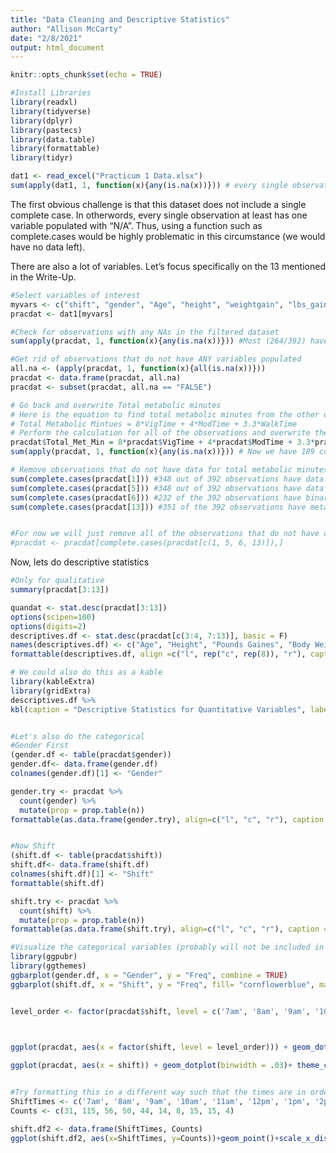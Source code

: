 ```yaml
---
title: "Data Cleaning and Descriptive Statistics"
author: "Allison McCarty"
date: "2/8/2021"
output: html_document
---
```


```r
knitr::opts_chunk$set(echo = TRUE)

#Install Libraries
library(readxl)
library(tidyverse)
library(dplyr)
library(pastecs)
library(data.table)
library(formattable)
library(tidyr)

dat1 <- read_excel("Practicum 1 Data.xlsx")
sum(apply(dat1, 1, function(x){any(is.na(x))})) # every single observation has a N/A for at least one variable
```

The first obvious challenge is that this dataset does not include a single complete case.  In otherwords, every single observation at least has one variable populated with "N/A".  Thus, using a function such as complete.cases would be highly problematic in this circumstance (we would have no data left). 

There are also a lot of variables.  Let's focus specifically on the 13 mentioned in the Write-Up.

```r
#Select variables of interest
myvars <- c("shift", "gender", "Age", "height", "weightgain", "lbs_gained", "pounds_gained", "bweight", "BMI", "VigTime", "WalkTime", "ModTime", "Total_Met_Min")
pracdat <- dat1[myvars]

#Check for observations with any NAs in the filtered dataset
sum(apply(pracdat, 1, function(x){any(is.na(x))})) #Most (264/392) have some N/As, therefore we still cannot do a full N/A omit for this data

#Get rid of observations that do not have ANY variables populated
all.na <- (apply(pracdat, 1, function(x){all(is.na(x))}))
pracdat <- data.frame(pracdat, all.na)
pracdat <- subset(pracdat, all.na == "FALSE")

# Go back and overwrite Total metabolic minutes
# Here is the equation to find total metabolic minutes from the other data available to us
# Total Metabolic Mintues = 8*VigTime + 4*ModTime + 3.3*WalkTime
# Perform the calculation for all of the observations and overwrite the column in the original dataframe
pracdat$Total_Met_Min = 8*pracdat$VigTime + 4*pracdat$ModTime + 3.3*pracdat$WalkTime
sum(apply(pracdat, 1, function(x){any(is.na(x))})) # Now we have 189 complete cases (61 more than before)

# Remove observations that do not have data for total metabolic minutes, shift, lbs gained, or weight gain (binary)
sum(complete.cases(pracdat[1])) #348 out of 392 observations have data on shift
sum(complete.cases(pracdat[5])) #348 out of 392 observations have data on lbs gained
sum(complete.cases(pracdat[6])) #232 of the 392 observations have binary weight gain data
sum(complete.cases(pracdat[13])) #351 of the 392 observations have metabolic minutes data


#For now we will just remove all of the observations that do not have complete cases for the four aforementioned variables (***ASK ABOUT THIS?***)
#pracdat <- pracdat[complete.cases(pracdat[c(1, 5, 6, 13)]),]
```

Now, lets do descriptive statistics
```r
#Only for qualitative
summary(pracdat[3:13])

quandat <- stat.desc(pracdat[3:13])
options(scipen=100)
options(digits=2)
descriptives.df <- stat.desc(pracdat[c(3:4, 7:13)], basic = F)
names(descriptives.df) <- c("Age", "Height", "Pounds Gaines", "Body Weight", "BMI", "Vigorous Activity Minutes", "Walking Minutes", "Moderate Activity Minutes", "Total Metabolic Minutes")
formattable(descriptives.df, align =c("l", rep("c", rep(8)), "r"), caption = "Descriptive Statistics for Quantitative Variables")

# We could also do this as a kable
library(kableExtra)
library(gridExtra)
descriptives.df %>%
kbl(caption = "Descriptive Statistics for Quantitative Variables", label = "Table 1") %>% kable_paper("hover", full_width = F)


#Let's also do the categorical
#Gender First
(gender.df <- table(pracdat$gender))
gender.df<- data.frame(gender.df)
colnames(gender.df)[1] <- "Gender"

gender.try <- pracdat %>% 
  count(gender) %>%
  mutate(prop = prop.table(n))
formattable(as.data.frame(gender.try), align=c("l", "c", "r"), caption = "Gender Frequency and Proportion Distribution for Sample Population")


#Now Shift
(shift.df <- table(pracdat$shift))
shift.df<- data.frame(shift.df)
colnames(shift.df)[1] <- "Shift"
formattable(shift.df)

shift.try <- pracdat %>% 
  count(shift) %>%
  mutate(prop = prop.table(n))
formattable(as.data.frame(shift.try), align=c("l", "c", "r"), caption = "Shift Frequency and Proportion Distribution for Sample Population")

#Visualize the categorical variables (probably will not be included in practicum 1)
library(ggpubr)
library(ggthemes)
ggbarplot(gender.df, x = "Gender", y = "Freq", combine = TRUE)
ggbarplot(shift.df, x = "Shift", y = "Freq", fill= "cornflowerblue", main = "Shift distribution of Sample Population" )


level_order <- factor(pracdat$shift, level = c('7am', '8am', '9am', '10am', '11am', '12pm', '1pm', '2pm', "other", "NA"))


  
ggplot(pracdat, aes(x = factor(shift, level = level_order))) + geom_dotplot(binwidth = .04)

ggplot(pracdat, aes(x = shift)) + geom_dotplot(binwidth = .03)+ theme_classic() + ggtitle("Shift Distribution of Sample Population")+scale_x_discrete(limits=c('7am', '8am', '9am', '10am', '11am', '12pm', '1pm', '2pm', "other", "NA"))+geom_text(stat='count', aes(label=..count..))


#Try formatting this in a different way such that the times are in order
ShiftTimes <- c('7am', '8am', '9am', '10am', '11am', '12pm', '1pm', '2pm', "other", "NA")
Counts <- c(31, 115, 56, 50, 44, 14, 8, 15, 15, 4)

shift.df2 <- data.frame(ShiftTimes, Counts)
ggplot(shift.df2, aes(x=ShiftTimes, y=Counts))+geom_point()+scale_x_discrete(limits=c('7am', '8am', '9am', '10am', '11am', '12pm', '1pm', '2pm', "other", "NA"))
```
